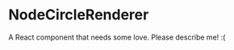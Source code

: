 
<Meta title="@flapjs/renderers/nodes/NodeCircleRenderer"
    component={NodeCircleRenderer}/>

# NodeCircleRenderer

A React component that needs some love. Please describe me! :(

<Props of={NodeCircleRenderer}/>

